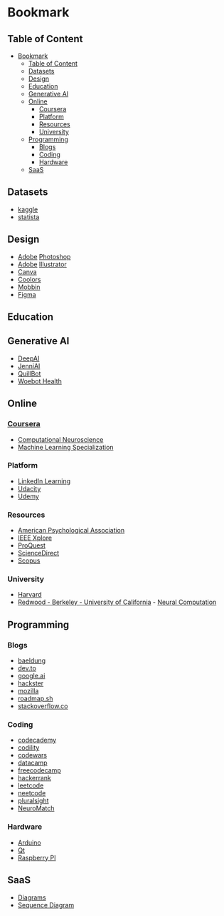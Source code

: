 # Bookmark

## Table of Content

- [Bookmark](#bookmark)
  - [Table of Content](#table-of-content)
  - [Datasets](#datasets)
  - [Design](#design)
  - [Education](#education)
  - [Generative AI](#generative-ai)
  - [Online](#online)
    - [Coursera](#coursera)
    - [Platform](#platform)
    - [Resources](#resources)
    - [University](#university)
  - [Programming](#programming)
    - [Blogs](#blogs)
    - [Coding](#coding)
    - [Hardware](#hardware)
  - [SaaS](#saas)

## Datasets

- [kaggle](https://www.kaggle.com)
- [statista](https://www.statista.com)

## Design

- [Adobe][adobe] [Photoshop][adobe-photoshop]
- [Adobe][adobe] [Illustrator][adobe-illustrator]
- [Canva][canva]
- [Coolors](https://coolors.co/)
- [Mobbin](https://mobbin.com)
- [Figma][figma]

## Education

## Generative AI

- [DeepAI](https://deepai.org)
- [JenniAI](https://jenni.ai/)
- [QuillBot](https://quillbot.com)
- [Woebot Health](https://woebothealth.com)

## Online

### [Coursera](https://www.coursera.org/)

- [Computational Neuroscience](https://www.coursera.org/learn/computational-neuroscience)
- [Machine Learning Specialization](https://www.coursera.org/specializations/machine-learning-introduction)

### Platform

- [LinkedIn Learning](https://www.linkedin.com/learning/)
- [Udacity](https://www.udacity.com/)
- [Udemy](https://www.udemy.com/)

### Resources

- [American Psychological Association](https://www.apa.org/)
- [IEEE Xplore](https://ieeexplore.ieee.org)
- [ProQuest](https://www.proquest.com)
- [ScienceDirect](https://www.sciencedirect.com/)
- [Scopus](https://www.scopus.com/)

### University

- [Harvard](https://pll.harvard.edu/)
- [Redwood - Berkeley - University of California](https://redwood.berkeley.edu/) - [Neural Computation](https://redwood.berkeley.edu/courses/vs265/)

## Programming

### Blogs

- [baeldung](https://www.baeldung.com/)
- [dev.to](https://dev.to/)
- [google.ai](https://ai.google/)
- [hackster](https://www.hackster.io)
- [mozilla](https://developer.mozilla.org/en-US/)
- [roadmap.sh](https://roadmap.sh/)
- [stackoverflow.co](https://stackoverflow.co)

### Coding

- [codecademy](https://www.codecademy.com/catalog)
- [codility](https://www.codility.com/)
- [codewars](https://www.codewars.com/)
- [datacamp](https://www.datacamp.com/)
- [freecodecamp](https://www.freecodecamp.org/)
- [hackerrank](https://www.hackerrank.com/)
- [leetcode](https://leetcode.com/)
- [neetcode](https://neetcode.io/)
- [pluralsight](https://www.pluralsight.com/)
- [NeuroMatch](https://compneuro.neuromatch.io/tutorials/intro.html)

### Hardware

- [Arduino](https://www.arduino.cc/)
- [Qt](https://www.qt.io/)
- [Raspberry PI](https://www.raspberrypi.com/)

## SaaS

- [Diagrams](https://www.diagrams.net/)
- [Sequence Diagram](https://sequencediagram.org)

[adobe]: https://www.adobe.com/
[adobe-illustrator]: https://www.adobe.com/products/illustrator.html
[adobe-photoshop]: https://www.adobe.com/products/photoshop.html
[canva]: https://www.canva.com/
[figma]: https://www.figma.com/
